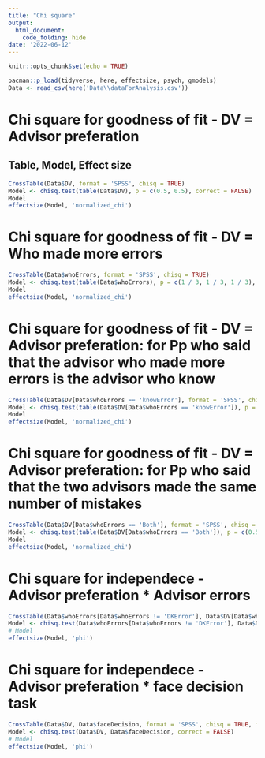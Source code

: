 ```yaml
---
title: "Chi square"
output:
  html_document:
    code_folding: hide
date: '2022-06-12'
---
```


```r
knitr::opts_chunk$set(echo = TRUE)
```

```r
pacman::p_load(tidyverse, here, effectsize, psych, gmodels)
Data <- read_csv(here('Data\\dataForAnalysis.csv'))
```

# Chi square for goodness of fit - DV = Advisor preferation
## Table, Model, Effect size

```r

CrossTable(Data$DV, format = 'SPSS', chisq = TRUE)
Model <- chisq.test(table(Data$DV), p = c(0.5, 0.5), correct = FALSE)
Model
effectsize(Model, 'normalized_chi')

```


# Chi square for goodness of fit - DV = Who made more errors

```r
CrossTable(Data$whoErrors, format = 'SPSS', chisq = TRUE)
Model <- chisq.test(table(Data$whoErrors), p = c(1 / 3, 1 / 3, 1 / 3), correct = FALSE)
Model
effectsize(Model, 'normalized_chi')
```

# Chi square for goodness of fit - DV = Advisor preferation: for Pp who said that the advisor who made more errors is the advisor who know

```r
CrossTable(Data$DV[Data$whoErrors == 'knowError'], format = 'SPSS', chisq = TRUE)
Model <- chisq.test(table(Data$DV[Data$whoErrors == 'knowError']), p = c(0.5, 0.5), correct = FALSE)
Model
effectsize(Model, 'normalized_chi')
```

# Chi square for goodness of fit - DV = Advisor preferation: for Pp who said that the two advisors made the same number of mistakes
```r
CrossTable(Data$DV[Data$whoErrors == 'Both'], format = 'SPSS', chisq = TRUE)
Model <- chisq.test(table(Data$DV[Data$whoErrors == 'Both']), p = c(0.5, 0.5), correct = FALSE)
Model
effectsize(Model, 'normalized_chi')
```


# Chi square for independece - Advisor preferation * Advisor errors

```r
CrossTable(Data$whoErrors[Data$whoErrors != 'DKError'], Data$DV[Data$whoErrors != 'DKError'], format = 'SPSS', chisq = TRUE)
Model <- chisq.test(Data$whoErrors[Data$whoErrors != 'DKError'], Data$DV[Data$whoErrors != 'DKError'], correct = FALSE)
# Model
effectsize(Model, 'phi')
```

# Chi square for independece - Advisor preferation * face decision task


```r
CrossTable(Data$DV, Data$faceDecision, format = 'SPSS', chisq = TRUE, fisher = TRUE)
Model <- chisq.test(Data$DV, Data$faceDecision, correct = FALSE)
# Model
effectsize(Model, 'phi')
```